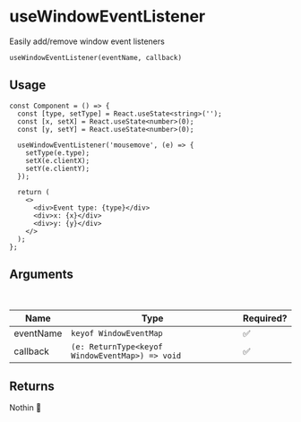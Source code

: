 # useWindowEventListener

Easily add/remove window event listeners

`useWindowEventListener(eventName, callback)`

## Usage

```tsx
const Component = () => {
  const [type, setType] = React.useState<string>('');
  const [x, setX] = React.useState<number>(0);
  const [y, setY] = React.useState<number>(0);

  useWindowEventListener('mousemove', (e) => {
    setType(e.type);
    setX(e.clientX);
    setY(e.clientY);
  });

  return (
    <>
      <div>Event type: {type}</div>
      <div>x: {x}</div>
      <div>y: {y}</div>
    </>
  );
};
```

## Arguments

<br />

| Name      | Type                                            | Required? |
| --------- | ----------------------------------------------- | --------- |
| eventName | `keyof WindowEventMap`                          | ✅        |
| callback  | `(e: ReturnType<keyof WindowEventMap>) => void` | ✅        |

## Returns

Nothin 🤪
